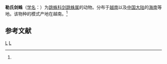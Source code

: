 {{Speciesbox
| taxon = Colyttus lehtineni
| binomial_authority = (Zabka, 1985)<ref name='id14688'>{{cite web| url =http://www.bioinfo.cn/db05/BjdwSpecies.php?action=view&id=14688| title =勒氏剑蛛| work =《中国动物物种编目数据库》| publisher =中国科学院微生物研究所| author =中国科学院动物研究所| accessdate =2009-04-28| deadurl =yes| archiveurl =https://web.archive.org/web/20160305090422/http://www.bioinfo.cn/db05/BjdwSpecies.php?action=view&id=14688| archivedate =2016-03-05}}</ref>
}}

'''勒氏剑蛛'''（[[学名|学名]]：{{lang|la|''Colyttus lehtineni''}}）为[[跳蛛科|跳蛛科]][[剑跳蛛属|剑跳蛛属]]的动物。分布于[[越南|越南]]以及[[中国大陆|中国大陆]]的[[海南|海南]]等地。该物种的模式产地在越南。<ref name='id14688'/>

== 参考文献 ==
{{reflist}}

{{蜘蛛小作品}}

{{taxonbar}}
[[Category:_1985年描述的动物|L]]
[[Category:剑跳蛛属|L]]